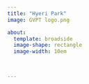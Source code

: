 ```yaml
---
title: "Hyeri Park"
image: GVPT logo.png

about: 
  template: broadside
  image-shape: rectangle
  image-width: 10em
  


---
```

